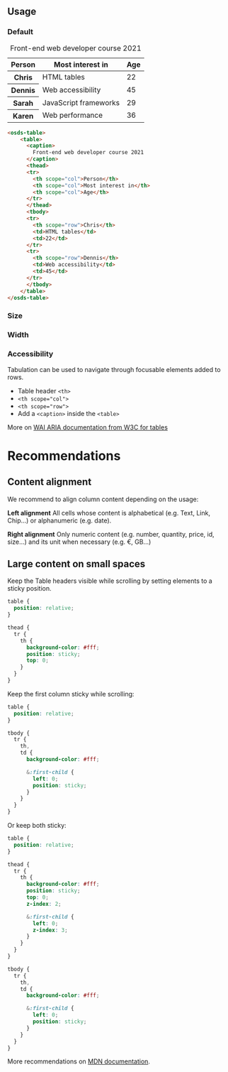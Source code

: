 
<GenericStyle />

## Usage

### Default

<Canvas withSource="none">
  <div style={{ height: '200px' }}>
    <osds-table>
      <table>
        <caption>
          Front-end web developer course 2021
        </caption>
        <thead>
        <tr>
          <th scope="col">Person</th>
          <th scope="col">Most interest in</th>
          <th scope="col">Age</th>
        </tr>
        </thead>
        <tbody>
        <tr>
          <th scope="row">Chris</th>
          <td>HTML tables</td>
          <td>22</td>
        </tr>
        <tr>
          <th scope="row">Dennis</th>
          <td>Web accessibility</td>
          <td>45</td>
        </tr>
        <tr>
          <th scope="row">Sarah</th>
          <td>JavaScript frameworks</td>
          <td>29</td>
        </tr>
        <tr>
          <th scope="row">Karen</th>
          <td>Web performance</td>
          <td>36</td>
        </tr>
        </tbody>
      </table>
    </osds-table>
  </div>
</Canvas>

```html
<osds-table>
    <table>
      <caption>
        Front-end web developer course 2021
      </caption>
      <thead>
      <tr>
        <th scope="col">Person</th>
        <th scope="col">Most interest in</th>
        <th scope="col">Age</th>
      </tr>
      </thead>
      <tbody>
      <tr>
        <th scope="row">Chris</th>
        <td>HTML tables</td>
        <td>22</td>
      </tr>
      <tr>
        <th scope="row">Dennis</th>
        <td>Web accessibility</td>
        <td>45</td>
      </tr>
      </tbody>
    </table>
</osds-table>
```

### Size
<SizeProperty />

### Width
<VariantProperty />

### Accessibility

Tabulation can be used to navigate through focusable elements added to rows.

- Table header `<th>`
- `<th scope="col">`
- `<th scope="row">`
- Add a `<caption>` inside the `<table>`

More on [WAI ARIA documentation from W3C for tables](https://www.w3.org/WAI/tutorials/tables/)

# Recommendations

## Content alignment
We recommend to align column content depending on the usage:

**Left alignment**
All cells whose content is alphabetical (e.g. Text, Link, Chip...) or alphanumeric (e.g. date).

**Right alignment**
Only numeric content (e.g. number, quantity, price, id, size...) and its unit when necessary (e.g. €, GB...)

## Large content on small spaces

Keep the Table headers visible while scrolling by setting <th> elements to a sticky position.

```scss
table {
  position: relative;
}

thead {
  tr {
    th {
      background-color: #fff;
      position: sticky;
      top: 0;
    }
  }
}
```

Keep the first column sticky while scrolling:

```scss
table {
  position: relative;
}

tbody {
  tr {
    th,
    td {
      background-color: #fff;

      &:first-child {
        left: 0;
        position: sticky;
      }
    }
  }
}
```

Or keep both sticky:

```scss
table {
  position: relative;
}

thead {
  tr {
    th {
      background-color: #fff;
      position: sticky;
      top: 0;
      z-index: 2;

      &:first-child {
        left: 0;
        z-index: 3;
      }
    }
  }
}

tbody {
  tr {
    th,
    td {
      background-color: #fff;

      &:first-child {
        left: 0;
        position: sticky;
      }
    }
  }
}
```

More recommendations on [MDN documentation](https://developer.mozilla.org/en-US/docs/Web/HTML/Element/table#displaying_large_tables_in_small_spaces).
